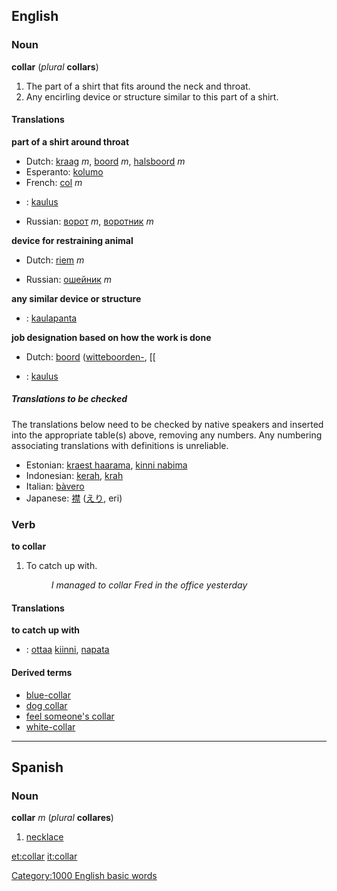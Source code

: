 ==English==
=== Noun ===
'''collar''' (''plural'' '''collars''')

#The part of a shirt that fits around the neck and throat.
#Any encirling device or structure similar to this part of a shirt.
<!-- this is used in "blue-collar" and "white-collar" only
#Any job designation, based on how the work is done, what demographic group usually does it, and where it is done, e.g. [[blue-collar]] and [[white-collar]].
-->

====Translations====

'''part of a shirt around throat'''
{{top}}
<!--languages from A to I go here-->
*Dutch: [[kraag]] ''m'', [[boord]] ''m'', [[halsboord]] ''m''
*Esperanto: [[kolumo]]
*French: [[col#French|col]] ''m''
*{{fi}}: [[kaulus]]
{{mid}}
<!--languages from J to Z go here-->
*Russian: [[ворот]] ''m'', [[воротник]] ''m''
{{bottom}}

'''device for restraining animal'''
{{top}}
<!--languages from A to I go here-->
*Dutch: [[riem]] ''m''
{{mid}}
<!--languages from J to Z go here-->
*Russian: [[ошейник]] ''m''
{{bottom}}

'''any similar device or structure'''
{{top}}
<!--languages from A to I go here-->
*{{fi}}: [[kaulapanta]]
{{mid}}
<!--languages from J to Z go here-->
{{bottom}}

'''job designation based on how the work is done'''
{{top}}
<!--languages from A to I go here-->
*Dutch: [[boord]] ([[witteboorden-]], [[
*{{fi}}: [[kaulus]]
{{mid}}
<!--languages from J to Z go here-->
{{bottom}}

=====Translations to be checked=====
<!--Remove this section once all of the translations below have been moved into the tables above.-->
{{checktrans}}
The translations below need to be checked by native speakers and inserted into the appropriate table(s) above, removing any numbers.  Any numbering associating translations with definitions is unreliable.

*Estonian: [[kraest haarama]], [[kinni nabima]]
*Indonesian: [[kerah]], [[krah]]
*Italian: [[bàvero]]
*Japanese: [[襟]] ([[えり]], eri)

===Verb===
'''to collar'''

#To catch up with.
#:''I managed to collar Fred in the office yesterday''

====Translations====
'''to catch up with'''
{{top}}
<!--languages from A to I go here-->
*{{fi}}: [[ottaa]] [[kiinni]], [[napata]]
{{mid}}
<!--languages from J to Z go here-->
{{bottom}}

====Derived terms====
*[[blue-collar]]
*[[dog collar]]
*[[feel someone's collar]]
*[[white-collar]]

----
==Spanish==
===Noun===
'''collar''' ''m'' (''plural'' '''collares''')

#[[necklace]]

[[Category:1000 English basic words]]

[[et:collar]]
[[it:collar]]